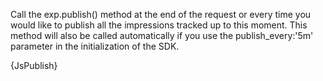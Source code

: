 

<Tabs groupId="language">

<TabItem value="js" label="Javascript">

Call the exp.publish() method at the end of the request or every time you would like to publish all the impressions tracked up to this moment.
This method will also be called automatically if you use the publish_every:'5m' parameter in the initialization of the SDK.

<CodeBlock language="js">{JsPublish}</CodeBlock>

</TabItem>

</Tabs>
